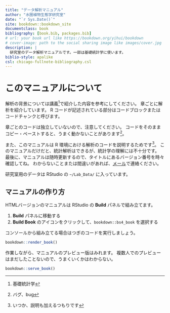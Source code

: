 ```yaml
--- 
title: "データ解析マニュアル"
author: "水圏植物生態学研究室"
date: "`r Sys.Date()`"
site: bookdown::bookdown_site
documentclass: book
bibliography: [book.bib, packages.bib]
# url: your book url like https://bookdown.org/yihui/bookdown
# cover-image: path to the social sharing image like images/cover.jpg
description: |
  研究室のデータ解析マニュアルです。一部は基礎統計学に使います。
biblio-style: apalike
csl: chicago-fullnote-bibliography.csl
---
```


# このマニュアルについて {-}


解析の背景については講義^[基礎統計学]で紹介した内容を参考にしてください。
章ごとに解析を紹介しています。
R コードが記述されている部分はコードブロックまたはコードチャンクと呼びます。

章ごとのコードは独立していないので、注意してください。
コードをそのままコピー・ペーストすると、うまく動かないことがあります^[バグ、bug]。

また、このマニュアルは R 環境における解析のコードを説明するためです^[いつか、説明も加えるつもりです]。
このマニュアルだけだと、統計解析はできるが、統計学の理解には不十分です。
最後に、マニュアルは随時更新するので、タイトルにあるバージョン番号を時々確認してね。
わからないことまたは間違いがあれば、[メール](greg@nagasaki-u.ac.jp)で連絡ください。 

研究室用のデータは RStudio の `~/Lab_Data/` に入っています。

## マニュアルの作り方 {-}

HTMLバージョンのマニュアルは RStudio の **Build** パネルで組み立てます。

1. **Build** パネルに移動する
2. **Build Book** のアイコンをクリックして、`bookdown::bs4_book` を選択する

コンソールから組み立てる場合はつぎのコードを実行しましょう。

```r
bookdown::render_book()

```

作業しながら、マニュアルのプレビュー版はみれます。
複数人でのプレビューはまだしたことないので、うまくいくかはわからない。

```r
bookdown::serve_book()
```

